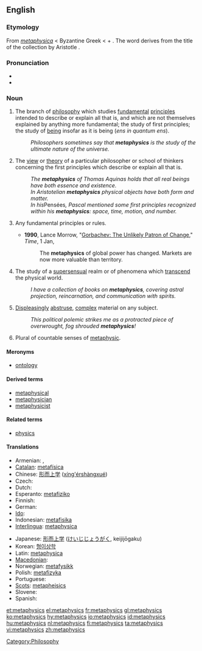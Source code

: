 {{wikipedia}}
==English==

===Etymology===
From {{etyl|la}} ''[[metaphysica]]'' < Byzantine Greek {{term|sc=polytonic|μεταφυσικά|tr= metaphusika}} < {{etyl|grc}}  {{term|sc=polytonic|μετά|tr=meta||after}} + {{term|sc=polytonic|φυσικός|tr=phusikos||natural}}.  The word derives from the title of the collection by Aristotle {{term||μετὰ τὰ φυσικά|after the natural things}}.

===Pronunciation===
* {{IPA|/mɛtəˈfɪzɪks/}}
* {{enPR|mĕ'təfĭziks}}

===Noun===
{{en-noun|metaphysics|-}}

# {{philosophy|uncountable}} The branch of [[philosophy]] which studies [[fundamental]] [[principles]] intended to describe or explain all that is, and which are not themselves explained by anything more fundamental; the study of first principles; the study of [[being]] insofar as it is being (''ens in quantum ens'').
#: ''Philosophers sometimes say that '''metaphysics''' is the study of the ultimate nature of the universe.''
# {{philosophy|countable}} The [[view]] or [[theory]] of a particular philosopher or school of thinkers concerning the first principles which describe or explain all that is.
#: ''The '''metaphysics''' of Thomas Aquinas holds that all real beings have both essence and existence.''
#: ''In Aristotelian '''metaphysics''' physical objects have both form and matter.''
#: ''In his ''Pensées'', Pascal mentioned some first principles recognized within his '''metaphysics''': space, time, motion, and number.''
# {{uncountable|by extension from the philosophical sense}} Any fundamental principles or rules.
#* '''1990''', Lance Morrow, "[http://www.time.com/time/magazine/article/0,9171,969082,00.html Gorbachev: The Unlikely Patron of Change]," ''Time'', 1 Jan,
#*: The '''metaphysics''' of global power has changed. Markets are now more valuable than territory.
# {{uncountable}} The study of a [[supersensual]] realm or of phenomena which [[transcend]] the physical world.
#: ''I have a collection of books on '''metaphysics''', covering astral projection, reincarnation, and communication with spirits.''
# {{uncountable}} [[displeasing|Displeasing]]ly [[abstruse]], [[complex]] material on any subject.
#: ''This political polemic strikes me as a protracted piece of overwrought, fog shrouded '''metaphysics'''!''
# {{countable}} Plural of countable senses of [[metaphysic]].

====Meronyms====
* [[ontology]]

====Derived terms====
* [[metaphysical]]
* [[metaphysician]]
* [[metaphysicist]]

====Related terms====
* [[physics]]

====Translations====
{{trans-top|branch of philosophy that studies first principles}}
* Armenian: {{t-|hy|բնազանցություն|tr=bnazanc’ut’yun|sc=Armn|xs=Armenian}},  {{t-|hy|մետաֆիզիկա|tr=metafizika|sc=Armn|xs=Armenian}}
* [[Catalan]]: [[metafísica]] {{f}}
* Chinese: [[形而上学]] ([[xing'ershangxue|xíng'érshàngxué]])
* Czech: {{t-|cs|metafyzika|f}}
* Dutch: {{t+|nl|metafysica}}
* Esperanto: [[metafiziko]]
* Finnish: {{t+|fi|metafysiikka}}
* German: {{t+|de|Metaphysik|f}}
* [[Ido]]: {{t|io|metafiziko|xs=Ido}}
* Indonesian: [[metafisika]]
* [[Interlingua]]: [[metaphysica]]
{{trans-mid}}
* Japanese: [[形而上学]] ([[けいじじょうがく]], keijijōgaku)
* Korean: [[형이상학]]
* Latin: [[metaphysica]] {{f}}
* [[Macedonian]]: {{t-|mk|метафизика|f|tr=metafízika|sc=Cyrl|xs=Macedonian}}
* Norwegian: [[metafysikk]]
* Polish: [[metafizyka]] {{f}}
* Portuguese: {{t+|pt|metafísica|f}}
* [[Scots]]: [[metapheisics]]
* Slovene: {{t+|sl|metafizika|f}}
* Spanish: {{t+|es|metafísica|f}}
{{trans-bottom}}

[[Category:Philosophy]]

[[et:metaphysics]]
[[el:metaphysics]]
[[fr:metaphysics]]
[[gl:metaphysics]]
[[ko:metaphysics]]
[[hy:metaphysics]]
[[io:metaphysics]]
[[id:metaphysics]]
[[hu:metaphysics]]
[[nl:metaphysics]]
[[fi:metaphysics]]
[[ta:metaphysics]]
[[vi:metaphysics]]
[[zh:metaphysics]]